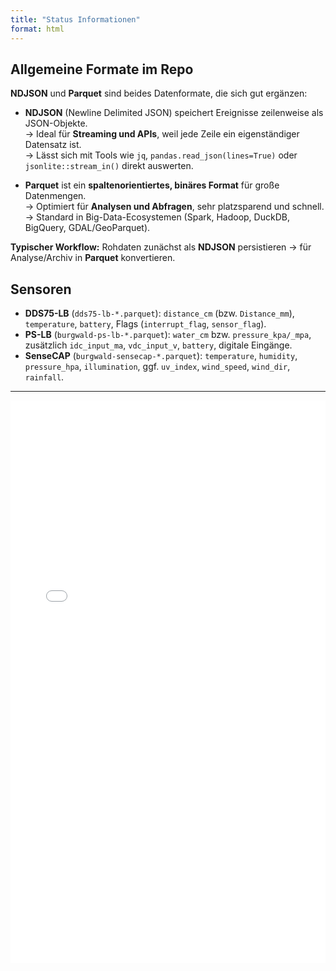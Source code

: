 ```yaml
---
title: "Status Informationen"
format: html
---
```


## Allgemeine Formate im Repo

**NDJSON** und **Parquet** sind beides Datenformate, die sich gut ergänzen:

-   **NDJSON** (Newline Delimited JSON) speichert Ereignisse zeilenweise als JSON-Objekte.\
    → Ideal für **Streaming und APIs**, weil jede Zeile ein eigenständiger Datensatz ist.\
    → Lässt sich mit Tools wie `jq`, `pandas.read_json(lines=True)` oder `jsonlite::stream_in()` direkt auswerten.

-   **Parquet** ist ein **spaltenorientiertes, binäres Format** für große Datenmengen.\
    → Optimiert für **Analysen und Abfragen**, sehr platzsparend und schnell.\
    → Standard in Big-Data-Ecosystemen (Spark, Hadoop, DuckDB, BigQuery, GDAL/GeoParquet).

**Typischer Workflow:** Rohdaten zunächst als **NDJSON** persistieren → für Analyse/Archiv in **Parquet** konvertieren.

## Sensoren

-   **DDS75-LB** (`dds75-lb-*.parquet`): `distance_cm` (bzw. `Distance_mm`), `temperature`, `battery`, Flags (`interrupt_flag`, `sensor_flag`).
-   **PS-LB** (`burgwald-ps-lb-*.parquet`): `water_cm` bzw. `pressure_kpa/_mpa`, zusätzlich `idc_input_ma`, `vdc_input_v`, `battery`, digitale Eingänge.
-   **SenseCAP** (`burgwald-sensecap-*.parquet`): `temperature`, `humidity`, `pressure_hpa`, `illumination`, ggf. `uv_index`, `wind_speed`, `wind_dir`, `rainfall`.

------------------------------------------------------------------------

::: iframe-wrap
<iframe id="data-iframe"
          src="assets/debug.html?v=2"
          loading="lazy"
          width="100%"
          height="900"
          style="border:0;"
          referrerpolicy="no-referrer"> </iframe>
:::

```{=html}
<script>
(function () {
  function postHeight() {
    var h = Math.max(
      document.body.scrollHeight || 0,
      document.documentElement.scrollHeight || 0
    );
    // kleine Obergrenze verhindern Layout-Jitter durch Plotly-Tooltips:
    if (h < 400) h = 400;
    parent.postMessage({ ttnHeight: h }, "*");
  }

  // beim Laden:
  window.addEventListener("load", postHeight);

  // bei jeder DOM/Größenänderung:
  new ResizeObserver(function(){ postHeight(); }).observe(document.body);

  // fallback: nachgeladene Fonts/images
  setTimeout(postHeight, 300);
  setTimeout(postHeight, 1200);
})();
</script>
```

```{=html}
<style>
.iframe-wrap { width: 100%; }
.iframe-wrap iframe { width: 100%; display: block; }
</style>
```
